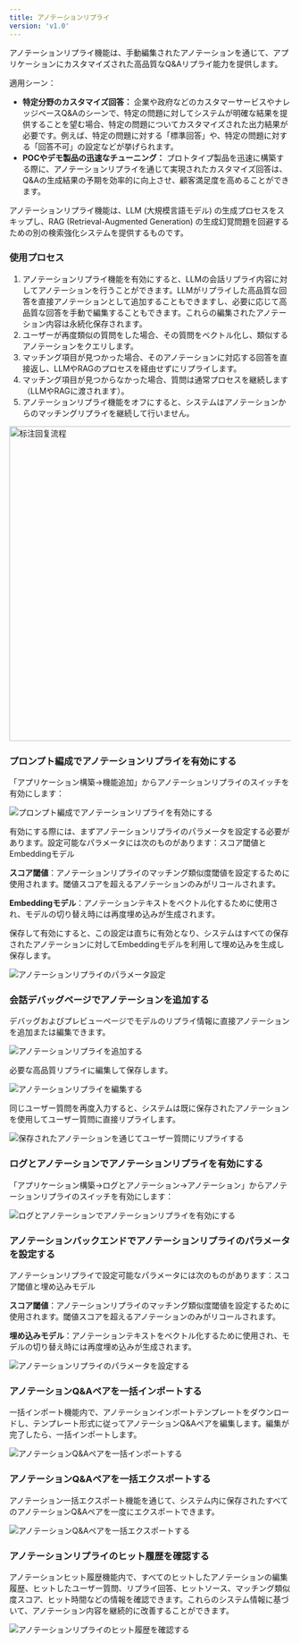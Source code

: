 ```yaml
---
title: アノテーションリプライ
version: 'v1.0'
---
```


アノテーションリプライ機能は、手動編集されたアノテーションを通じて、アプリケーションにカスタマイズされた高品質なQ&Aリプライ能力を提供します。

適用シーン：

* **特定分野のカスタマイズ回答：** 企業や政府などのカスタマーサービスやナレッジベースQ&Aのシーンで、特定の問題に対してシステムが明確な結果を提供することを望む場合、特定の問題についてカスタマイズされた出力結果が必要です。例えば、特定の問題に対する「標準回答」や、特定の問題に対する「回答不可」の設定などが挙げられます。
* **POCやデモ製品の迅速なチューニング：** プロトタイプ製品を迅速に構築する際に、アノテーションリプライを通じて実現されたカスタマイズ回答は、Q&Aの生成結果の予期を効率的に向上させ、顧客満足度を高めることができます。

アノテーションリプライ機能は、LLM (大規模言語モデル) の生成プロセスをスキップし、RAG (Retrieval-Augmented Generation) の生成幻覚問題を回避するための別の検索強化システムを提供するものです。

### 使用プロセス

1. アノテーションリプライ機能を有効にすると、LLMの会話リプライ内容に対してアノテーションを行うことができます。LLMがリプライした高品質な回答を直接アノテーションとして追加することもできますし、必要に応じて高品質な回答を手動で編集することもできます。これらの編集されたアノテーション内容は永続化保存されます。
2. ユーザーが再度類似の質問をした場合、その質問をベクトル化し、類似するアノテーションをクエリします。
3. マッチング項目が見つかった場合、そのアノテーションに対応する回答を直接返し、LLMやRAGのプロセスを経由せずにリプライします。
4. マッチング項目が見つからなかった場合、質問は通常プロセスを継続します（LLMやRAGに渡されます）。
5. アノテーションリプライ機能をオフにすると、システムはアノテーションからのマッチングリプライを継続して行いません。

<Frame caption="アノテーションリプライの流れ">
  <img src="../../img/image (130).png" alt="标注回复流程" width="563" />
</Frame>

### プロンプト編成でアノテーションリプライを有効にする

「アプリケーション構築->機能追加」からアノテーションリプライのスイッチを有効にします：

<Frame caption="プロンプト編成でアノテーションリプライを有効にする">
  <img src="../../img/annotated-replies.png" alt="プロンプト編成でアノテーションリプライを有効にする" />
</Frame>

有効にする際には、まずアノテーションリプライのパラメータを設定する必要があります。設定可能なパラメータには次のものがあります：スコア閾値とEmbeddingモデル

**スコア閾値**：アノテーションリプライのマッチング類似度閾値を設定するために使用されます。閾値スコアを超えるアノテーションのみがリコールされます。

**Embeddingモデル**：アノテーションテキストをベクトル化するために使用され、モデルの切り替え時には再度埋め込みが生成されます。

保存して有効にすると、この設定は直ちに有効となり、システムはすべての保存されたアノテーションに対してEmbeddingモデルを利用して埋め込みを生成し保存します。

<Frame caption="アノテーションリプライのパラメータ設定">
  <img src="../../img/setting-parameters-for-annotated-replies.png" alt="アノテーションリプライのパラメータ設定" />
</Frame>

### 会話デバッグページでアノテーションを追加する

デバッグおよびプレビューページでモデルのリプライ情報に直接アノテーションを追加または編集できます。

<Frame caption="アノテーションリプライを追加する">
  <img src="../../img/add-annotation-reply.png" alt="アノテーションリプライを追加する" />
</Frame>

必要な高品質リプライに編集して保存します。

<Frame caption="アノテーションリプライを編集する">
  <img src="../../img/editing-annotated-replies.png" alt="アノテーションリプライを編集する" />
</Frame>

同じユーザー質問を再度入力すると、システムは既に保存されたアノテーションを使用してユーザー質問に直接リプライします。

<Frame caption="保存されたアノテーションを通じてユーザー質問にリプライする">
  <img src="../../img/annotaiton-reply.png" alt="保存されたアノテーションを通じてユーザー質問にリプライする" />
</Frame>

### ログとアノテーションでアノテーションリプライを有効にする

「アプリケーション構築->ログとアノテーション->アノテーション」からアノテーションリプライのスイッチを有効にします：

<Frame caption="ログとアノテーションでアノテーションリプライを有効にする">
  <img src="../../img/logs-annotation-switch.png" alt="ログとアノテーションでアノテーションリプライを有効にする" />
</Frame>

### アノテーションバックエンドでアノテーションリプライのパラメータを設定する

アノテーションリプライで設定可能なパラメータには次のものがあります：スコア閾値と埋め込みモデル

**スコア閾値**：アノテーションリプライのマッチング類似度閾値を設定するために使用されます。閾値スコアを超えるアノテーションのみがリコールされます。

**埋め込みモデル**：アノテーションテキストをベクトル化するために使用され、モデルの切り替え時には再度埋め込みが生成されます。

<Frame caption="アノテーションリプライのパラメータを設定する">
  <img src="../../img/annotated-replies-initial.png" alt="アノテーションリプライのパラメータを設定する" />
</Frame>

### アノテーションQ&Aペアを一括インポートする

一括インポート機能内で、アノテーションインポートテンプレートをダウンロードし、テンプレート形式に従ってアノテーションQ&Aペアを編集します。編集が完了したら、一括インポートします。

<Frame caption="アノテーションQ&Aペアを一括インポートする">
  <img src="../../img/bulk-import-annotated.png" alt="アノテーションQ&Aペアを一括インポートする" />
</Frame>

### アノテーションQ&Aペアを一括エクスポートする

アノテーション一括エクスポート機能を通じて、システム内に保存されたすべてのアノテーションQ&Aペアを一度にエクスポートできます。

<Frame caption="アノテーションQ&Aペアを一括エクスポートする">
  <img src="../../img/bulk-export-annotations.png" alt="アノテーションQ&Aペアを一括エクスポートする" />
</Frame>

### アノテーションリプライのヒット履歴を確認する

アノテーションヒット履歴機能内で、すべてのヒットしたアノテーションの編集履歴、ヒットしたユーザー質問、リプライ回答、ヒットソース、マッチング類似度スコア、ヒット時間などの情報を確認できます。これらのシステム情報に基づいて、アノテーション内容を継続的に改善することができます。

<Frame caption="アノテーションリプライのヒット履歴を確認する">
  <img src="../../img/view-annotation-hit-history.png" alt="アノテーションリプライのヒット履歴を確認する" />
</Frame>

